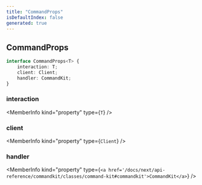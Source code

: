 ```yaml
---
title: "CommandProps"
isDefaultIndex: false
generated: true
---
```



<!-- This file was generated from the CommandKit source. Do not modify. Instead, re-run the "docgen" script -->


## CommandProps

<GenerationInfo sourceFile="packages/legacy/src/loadLegacyCommands.ts" sourceLine="50" packageName="@commandkit/legacy" />



```ts title="Signature"
interface CommandProps<T> {
    interaction: T;
    client: Client;
    handler: CommandKit;
}
```

<div className="members-wrapper">

### interaction

<MemberInfo kind="property" type={`T`}   />


### client

<MemberInfo kind="property" type={`Client`}   />


### handler

<MemberInfo kind="property" type={`<a href='/docs/next/api-reference/commandkit/classes/command-kit#commandkit'>CommandKit</a>`}   />




</div>
